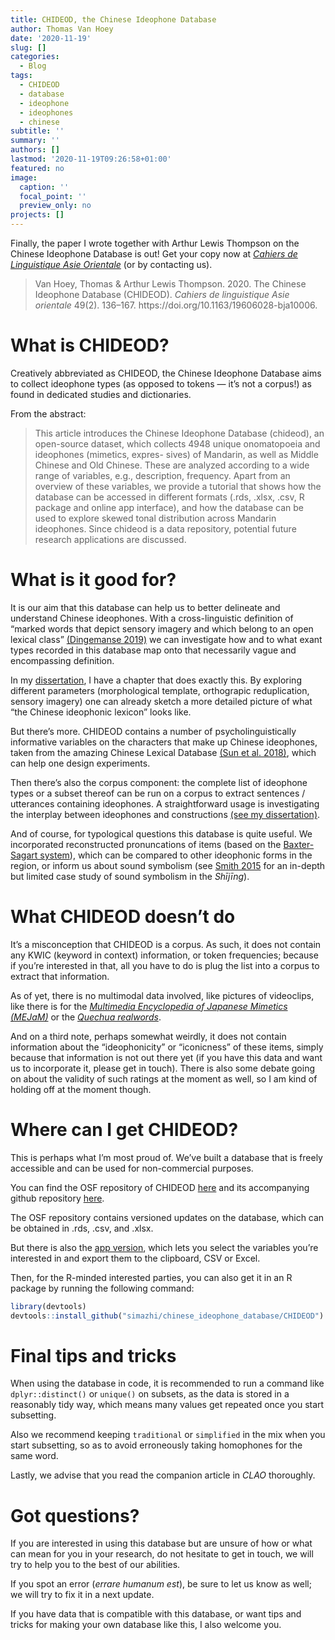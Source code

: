 ```yaml
---
title: CHIDEOD, the Chinese Ideophone Database
author: Thomas Van Hoey
date: '2020-11-19'
slug: []
categories:
  - Blog
tags:
  - CHIDEOD
  - database
  - ideophone
  - ideophones
  - chinese
subtitle: ''
summary: ''
authors: []
lastmod: '2020-11-19T09:26:58+01:00'
featured: no
image:
  caption: ''
  focal_point: ''
  preview_only: no
projects: []
---
```


Finally, the paper I wrote together with Arthur Lewis Thompson on the Chinese Ideophone Database is out!
Get your copy now at [*Cahiers de Linguistique Asie Orientale*](https://brill.com/view/journals/clao/49/2/article-p136_2.xml) (or by contacting us).

> Van Hoey, Thomas & Arthur Lewis Thompson. 2020. The Chinese Ideophone Database (CHIDEOD). *Cahiers de linguistique Asie orientale* 49(2). 136–167. https://doi.org/10.1163/19606028-bja10006.


# What is CHIDEOD?

Creatively abbreviated as CHIDEOD, the Chinese Ideophone Database aims to collect ideophone types (as opposed to tokens — it's not a corpus!) as found in dedicated studies and dictionaries.

From the abstract:

> This article introduces the Chinese Ideophone Database (chideod), an open-source dataset, which collects 4948 unique onomatopoeia and ideophones (mimetics, expres- sives) of Mandarin, as well as Middle Chinese and Old Chinese. These are analyzed according to a wide range of variables, e.g., description, frequency. Apart from an overview of these variables, we provide a tutorial that shows how the database can be accessed in different formats (.rds, .xlsx, .csv, R package and online app interface), and how the database can be used to explore skewed tonal distribution across Mandarin ideophones. Since chideod is a data repository, potential future research applications are discussed.

# What is it good for?

It is our aim that this database can help us to better delineate and understand Chinese ideophones.
With a cross-linguistic definition of "marked words that depict sensory imagery and which belong to an open lexical class" [(Dingemanse 2019)](https://doi.org/10.1075/ill.16.02din) we can investigate how and to what exant types recorded in this database map onto that necessarily vague and encompassing definition.

In my [dissertation](/files/DISSERTATION.pdf), I have a chapter that does exactly this.
By exploring different parameters (morphological template, orthograpic reduplication, sensory imagery) one can already sketch a more detailed picture of what "the Chinese ideophonic lexicon" looks like.

But there's more.
CHIDEOD contains a number of psycholinguistically informative variables on the characters that make up Chinese ideophones, taken from the amazing Chinese Lexical Database [(Sun et al. 2018)](https://doi.org/10.3758/s13428-018-1038-3), which can help one design experiments.

Then there's also the corpus component: the complete list of ideophone types or a subset thereof can be run on a corpus to extract sentences / utterances containing ideophones. 
A straightforward usage is investigating the interplay between ideophones and constructions [(see my dissertation)](/files/DISSERTATION.pdf). 

And of course, for typological questions this database is quite useful. 
We incorporated reconstructed pronuncations of items (based on the [Baxter-Sagart system](http://ocbaxtersagart.lsait.lsa.umich.edu/)), which can be compared to other ideophonic forms in the region, or inform us about sound symbolism (see [Smith 2015](https://doi.org/10.1215/23290048-3324236) for an in-depth but limited case study of sound symbolism in the *Shījīng*).


# What CHIDEOD doesn't do

It's a misconception that CHIDEOD is a corpus. 
As such, it does not contain any KWIC (keyword in context) information, or token frequencies; because if you're interested in that, all you have to do is plug the list into a corpus to extract that information.

As of yet, there is no multimodal data involved, like pictures of videoclips, like there is for the [*Multimedia Encyclopedia of Japanese Mimetics (MEJaM)*](https://sites.google.com/site/jpmimeticthesaurus/) or the [*Quechua realwords*](http://nongrat.us/quechua/). 

And on a third note, perhaps somewhat weirdly, it does not contain information about the "ideophonicity" or "iconicness" of these items, simply because that information is not out there yet (if you have this data and want us to incorporate it, please get in touch).
There is also some debate going on about the validity of such ratings at the moment as well, so I am kind of holding off at the moment though.

# Where can I get CHIDEOD?

This is perhaps what I'm most proud of. 
We've built a database that is freely accessible and can be used for non-commercial purposes.

You can find the OSF repository of CHIDEOD [here](https://osf.io/kpwgf/) and its accompanying github repository [here](https://github.com/simazhi/chinese_ideophone_database).

The OSF repository contains versioned updates on the database, which can be obtained in .rds, .csv, and .xlsx. 

But there is also the [app version](https://simazhi.shinyapps.io/chideod_appversion/), which lets you select the variables you're interested in and export them to the clipboard, CSV or Excel. 

Then, for the R-minded interested parties, you can also get it in an R package by running the following command:

```r
library(devtools)
devtools::install_github("simazhi/chinese_ideophone_database/CHIDEOD")
```

# Final tips and tricks

When using the database in code, it is recommended to run a command like `dplyr::distinct()` or `unique()` on subsets, as the data is stored in a reasonably tidy way, which means many values get repeated once you start subsetting.

Also we recommend keeping `traditional` or `simplified` in the mix when you start subsetting, so as to avoid erroneously taking homophones for the same word.

Lastly, we advise that you read the companion article in *CLAO* thoroughly.

# Got questions?

If you are interested in using this database but are unsure of how or what can mean for you in your research, do not hesitate to get in touch, we will try to help you to the best of our abilities.

If you spot an error (*errare humanum est*), be sure to let us know as well; we will try to fix it in a next update.

If you have data that is compatible with this database, or want tips and tricks for making your own database like this, I also welcome you.











